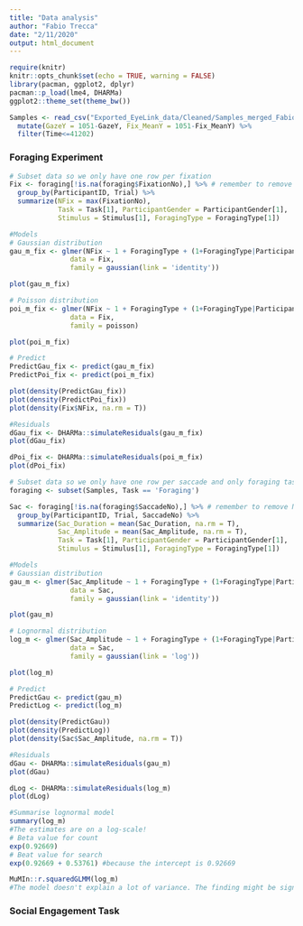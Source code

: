 ```yaml
---
title: "Data analysis"
author: "Fabio Trecca"
date: "2/11/2020"
output: html_document
---
```


```r
require(knitr)
knitr::opts_chunk$set(echo = TRUE, warning = FALSE)
library(pacman, ggplot2, dplyr)
pacman::p_load(lme4, DHARMa)
ggplot2::theme_set(theme_bw())
```

```r
Samples <- read_csv("Exported_EyeLink_data/Cleaned/Samples_merged_Fabio.csv") %>% 
  mutate(GazeY = 1051-GazeY, Fix_MeanY = 1051-Fix_MeanY) %>% 
  filter(Time<=41202)
```

### Foraging Experiment
```r
# Subset data so we only have one row per fixation
Fix <- foraging[!is.na(foraging$FixationNo),] %>% # remember to remove NAs 
  group_by(ParticipantID, Trial) %>% 
  summarize(NFix = max(FixationNo),
            Task = Task[1], ParticipantGender = ParticipantGender[1], 
            Stimulus = Stimulus[1], ForagingType = ForagingType[1])

#Models
# Gaussian distribution
gau_m_fix <- glmer(NFix ~ 1 + ForagingType + (1+ForagingType|ParticipantID) + (1+ForagingType|Stimulus), 
               data = Fix,
               family = gaussian(link = 'identity'))

plot(gau_m_fix)

# Poisson distribution
poi_m_fix <- glmer(NFix ~ 1 + ForagingType + (1+ForagingType|ParticipantID) + (1+ForagingType|Stimulus), 
               data = Fix,
               family = poisson)

plot(poi_m_fix)

# Predict
PredictGau_fix <- predict(gau_m_fix)
PredictPoi_fix <- predict(poi_m_fix)

plot(density(PredictGau_fix))
plot(density(PredictPoi_fix))
plot(density(Fix$NFix, na.rm = T))

#Residuals
dGau_fix <- DHARMa::simulateResiduals(gau_m_fix)
plot(dGau_fix)

dPoi_fix <- DHARMa::simulateResiduals(poi_m_fix)
plot(dPoi_fix)

```


```r
# Subset data so we only have one row per saccade and only foraging task
foraging <- subset(Samples, Task == 'Foraging')

Sac <- foraging[!is.na(foraging$SaccadeNo),] %>% # remember to remove NAs 
  group_by(ParticipantID, Trial, SaccadeNo) %>% 
  summarize(Sac_Duration = mean(Sac_Duration, na.rm = T),
            Sac_Amplitude = mean(Sac_Amplitude, na.rm = T),
            Task = Task[1], ParticipantGender = ParticipantGender[1], 
            Stimulus = Stimulus[1], ForagingType = ForagingType[1])

#Models
# Gaussian distribution
gau_m <- glmer(Sac_Amplitude ~ 1 + ForagingType + (1+ForagingType|ParticipantID) + (1+ForagingType|Stimulus), 
               data = Sac,
               family = gaussian(link = 'identity'))

plot(gau_m)

# Lognormal distribution
log_m <- glmer(Sac_Amplitude ~ 1 + ForagingType + (1+ForagingType|ParticipantID) + (1+ForagingType|Stimulus), 
               data = Sac,
               family = gaussian(link = 'log'))

plot(log_m)

# Predict
PredictGau <- predict(gau_m)
PredictLog <- predict(log_m)

plot(density(PredictGau))
plot(density(PredictLog))
plot(density(Sac$Sac_Amplitude, na.rm = T))

#Residuals
dGau <- DHARMa::simulateResiduals(gau_m)
plot(dGau)

dLog <- DHARMa::simulateResiduals(log_m)
plot(dLog)

#Summarise lognormal model
summary(log_m)
#The estimates are on a log-scale!
# Beta value for count
exp(0.92669)
# Beat value for search
exp(0.92669 + 0.53761) #because the intercept is 0.92669

MuMIn::r.squaredGLMM(log_m)
#The model doesn't explain a lot of variance. The finding might be significant, but it doesn't explain a lot of the eye movements by condition.....
```


### Social Engagement Task
```r

```


